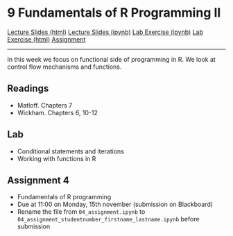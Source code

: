 # 9 Fundamentals of R Programming II

<div id="buttons">
<a class="btn btn-primary btn-lg" role="button" href="lectures/09_week.html">Lecture Slides (html)</a>
<a class="btn btn-secondary btn-lg" role="button" href="https://github.com/ASDS-TCD/POP77001_Computer_Programming_2021/blob/main/lectures/09_week.ipynb">Lecture Slides (ipynb)</a>
<a class="btn btn-success btn-lg" role="button" href="https://github.com/ASDS-TCD/POP77001_Computer_Programming_2021/blob/main/labs/09_week.ipynb">Lab Exercise (ipynb)</a>
<a class="btn btn-secondary btn-lg" role="button" href="labs/09_week.html">Lab Exercise (html)</a>
<a class="btn btn-danger btn-lg" role="button" href="https://github.com/ASDS-TCD/POP77001_Computer_Programming_2021/blob/main/assignments/04_assignment.ipynb">Assignment</a>
</div>
---

In this week we focus on functional side of programming in R. We look at control flow mechanisms and functions.

## Readings

- Matloff. Chapters 7
- Wickham. Chapters 6, 10-12

## Lab

- Conditional statements and iterations
- Working with functions in R

## Assignment 4

- Fundamentals of R programming
- Due at 11:00 on Monday, 15th november (submission on Blackboard)
- Rename the file from `04_assignment.ipynb` to `04_assignment_studentnumber_firstname_lastname.ipynb` before submission
